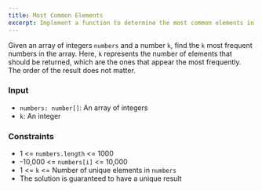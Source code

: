 ```yaml
---
title: Most Common Elements
excerpt: Implement a function to determine the most common elements in an integer array
---
```



Given an array of integers `numbers` and a number `k`, find the `k` most frequent numbers in the array. Here, `k` represents the number of elements that should be returned, which are the ones that appear the most frequently. The order of the result does not matter.

### Input

- `numbers: number[]`: An array of integers
- `k`: An integer

<MDXTestExamples testCases={runTestCases} />

### Constraints

- 1 &lt;= `numbers.length` &lt;= 1000
- -10,000 &lt;= `numbers[i]` &lt;= 10,000
- 1 &lt;= `k` &lt;= Number of unique elements in `numbers`
- The solution is guaranteed to have a unique result
